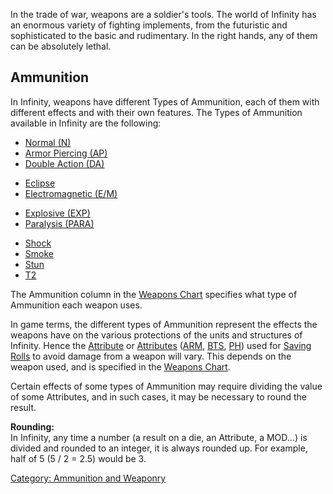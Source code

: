 {{section-ammo-and-weaponry}}


In the trade of war, weapons are a soldier's tools. The world of Infinity has an enormous variety of fighting implements, from the futuristic and sophisticated to the basic and rudimentary. In the right hands, any of them can be absolutely lethal.

== Ammunition ==
In Infinity, weapons have different Types of Ammunition, each of them with different effects and with their own features. The Types of Ammunition available in Infinity are the following:
* [[Normal (N) Ammunition|Normal (N)]] 
* [[Armor Piercing (AP) Ammunition|Armor Piercing (AP)]]
* [[Double Action (DA) Ammunition|Double Action (DA)]]
{{n4list}}
* [[Eclipse Ammunition | Eclipse]]
* [[Electromagnetic (E/M) Ammunition | Electromagnetic (E/M)]]
{{n4end}}
* [[Explosive (EXP) Ammunition|Explosive (EXP)]]
* [[Paralysis (PARA) Ammunition|Paralysis (PARA)]]
{{n4list}}
* [[Shock Ammunition | Shock]]
* [[Smoke Ammunition | Smoke]]
* [[Stun Ammunition | Stun]]
* [[T2 Ammunition | T2]]
{{n4end}}


The Ammunition column in the [[Weapons Chart]] specifies what type of Ammunition each weapon uses.

In game terms, the different types of Ammunition represent the effects the weapons have on the various protections of the units and structures of Infinity. Hence the [[Attribute]] or [[Attributes]] ([[ARM]], [[BTS]], [[PH]]) used for [[Saving Rolls]] to avoid damage from a weapon will vary. This depends on the weapon used, and is specified in the [[Weapons Chart]].

{{remember-start}}
Certain effects of some types of Ammunition may require dividing the value of some Attributes, and in such cases, it may be necessary to round the result.

'''Rounding:'''<br>
In Infinity, any time a number (a result on a die, an Attribute, a MOD...) is divided and rounded to an integer, it is always rounded up. For example, half of 5 (5 / 2 = 2.5) would be 3.
{{remember-end}}


{{section-ammo-and-weaponry}}






[[Category: Ammunition and Weaponry]]